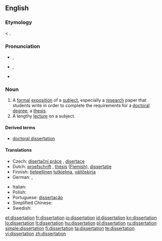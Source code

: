 ==English==

===Etymology===
{{etyl|la}} {{term|dissertationem}} < {{term|dissertare}}.

===Pronunciation===
* {{a|RP}} {{IPA|/ˌdɪsəˈteɪʃən/}}, {{SAMPA|/%dIs@"teIS@n/}}
* {{a|GenAm}} {{IPA|/ˌdɪsɚˈteɪʃən/}}, {{SAMPA|/%dIs@`"teIS@n/}}
* {{rhymes|eɪʃǝn}}

===Noun===
{{en-noun}}

# A [[formal]] [[exposition]] of a [[subject]], especially a [[research]] paper that students write in order to complete the requirements for a [[doctoral]] [[degree]]; a [[thesis]].
# A lengthy [[lecture]] on a subject.

====Derived terms====
* [[doctoral dissertation]]

====Translations====
{{trans-top|formal exposition of a subject}}
* Czech: [[disertační práce]] {{f}}, [[disertace]] {{f}}
* Dutch: [[proefschrift]] {{n}}, [[thesis]] {{f}} ([[Flemish]]), [[dissertatie]] {{f}}
* Finnish: [[tieteellinen]] [[tutkielma]], [[väitöskirja]]
* German: {{t+|de|Doktorarbeit|f}}, {{t-|de|Dissertation|f}}
{{trans-mid}}
* Italian: {{t-|it|dissertazione}}
* Polish: {{t-|pl|doktorat|m}}
* Portuguese: [[dissertação]]
* Simplified Chinese: {{tø|zh-cn|论文}}
* Swedish: {{t+|sv|avhandling}}
{{trans-bottom}}

[[et:dissertation]]
[[fr:dissertation]]
[[io:dissertation]]
[[id:dissertation]]
[[kn:dissertation]]
[[lo:dissertation]]
[[lt:dissertation]]
[[hu:dissertation]]
[[pl:dissertation]]
[[ru:dissertation]]
[[simple:dissertation]]
[[fi:dissertation]]
[[ta:dissertation]]
[[te:dissertation]]
[[vi:dissertation]]
[[zh:dissertation]]
